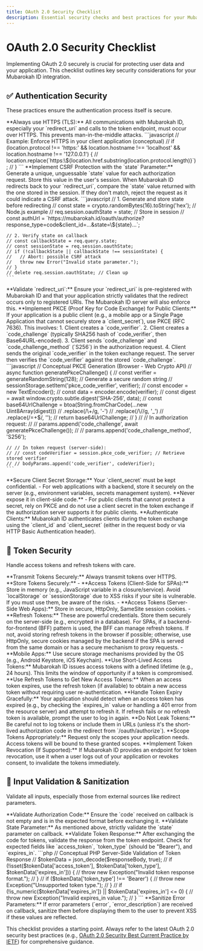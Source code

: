```yaml
---
title: OAuth 2.0 Security Checklist
description: Essential security checks and best practices for your Mubarokah ID OAuth 2.0 integration.
---
```


# OAuth 2.0 Security Checklist

Implementing OAuth 2.0 securely is crucial for protecting user data and your application. This checklist outlines key security considerations for your Mubarokah ID integration.

## ✅ Authentication Security

These practices ensure the authentication process itself is secure.

<Checklist>
  <Item checked={true}>
    **Always use HTTPS (TLS):** All communications with Mubarokah ID, especially your `redirect_uri` and calls to the token endpoint, must occur over HTTPS. This prevents man-in-the-middle attacks.
    ```javascript
    // Example: Enforce HTTPS in your client application (conceptual)
    // if (location.protocol !== 'https:' && location.hostname !== 'localhost' && location.hostname !== '127.0.0.1') {
    //   location.replace(`https:\${location.href.substring(location.protocol.length)}`);
    // }
    ```
  </Item>
  <Item checked={true}>
    **Implement CSRF Protection with the `state` Parameter:**
    Generate a unique, unguessable `state` value for each authorization request. Store this value in the user's session. When Mubarokah ID redirects back to your `redirect_uri`, compare the `state` value returned with the one stored in the session. If they don't match, reject the request as it could indicate a CSRF attack.
    ```javascript
    // 1. Generate and store state before redirecting
    // const state = crypto.randomBytes(16).toString('hex'); // Node.js example
    // req.session.oauthState = state; // Store in session
    // const authUrl = `https://mubarokah.id/oauth/authorize?response_type=code&client_id=...&state=\${state}...`;

    // 2. Verify state on callback
    // const callbackState = req.query.state;
    // const sessionState = req.session.oauthState;
    // if (!callbackState || callbackState !== sessionState) {
    //   // Abort: possible CSRF attack
    //   throw new Error("Invalid state parameter.");
    // }
    // delete req.session.oauthState; // Clean up
    ```
  </Item>
  <Item checked={true}>
    **Validate `redirect_uri`:** Ensure your `redirect_uri` is pre-registered with Mubarokah ID and that your application strictly validates that the redirect occurs only to registered URIs. The Mubarokah ID server will also enforce this.
  </Item>
  <Item checked={true}>
    **Implement PKCE (Proof Key for Code Exchange) for Public Clients:**
    If your application is a public client (e.g., a mobile app or a Single Page Application that cannot securely store a `client_secret`), use PKCE (RFC 7636). This involves:
    1.  Client creates a `code_verifier`.
    2.  Client creates a `code_challenge` (typically SHA256 hash of `code_verifier`, then Base64URL-encoded).
    3.  Client sends `code_challenge` and `code_challenge_method` (`S256`) in the authorization request.
    4.  Client sends the original `code_verifier` in the token exchange request.
    The server then verifies the `code_verifier` against the stored `code_challenge`.
    ```javascript
    // Conceptual PKCE Generation (Browser - Web Crypto API)
    // async function generatePkceChallenge() {
    //   const verifier = generateRandomString(128); // Generate a secure random string
    //   sessionStorage.setItem('pkce_code_verifier', verifier);
    //   const encoder = new TextEncoder();
    //   const data = encoder.encode(verifier);
    //   const digest = await window.crypto.subtle.digest('SHA-256', data);
    //   const base64UrlChallenge = btoa(String.fromCharCode(...new Uint8Array(digest)))
    //     .replace(/\+/g, '-')
    //     .replace(/\//g, '_')
    //     .replace(/=+$/, '');
    //   return base64UrlChallenge;
    // }
    // // In authorization request:
    // // params.append('code_challenge', await generatePkceChallenge());
    // // params.append('code_challenge_method', 'S256');

    // // In token request (server-side):
    // // const codeVerifier = session.pkce_code_verifier; // Retrieve stored verifier
    // // bodyParams.append('code_verifier', codeVerifier);
    ```
  </Item>
  <Item checked={true}>
    **Secure Client Secret Storage:** Your `client_secret` must be kept confidential.
    - For web applications with a backend, store it securely on the server (e.g., environment variables, secrets management system). **Never expose it in client-side code.**
    - For public clients that cannot protect a secret, rely on PKCE and do not use a client secret in the token exchange if the authorization server supports it for public clients.
  </Item>
  <Item checked={true}>
    **Authenticate Clients:** Mubarokah ID authenticates clients during the token exchange using the `client_id` and `client_secret` (either in the request body or via HTTP Basic Authentication header).
  </Item>
</Checklist>

## 🔐 Token Security

Handle access tokens and refresh tokens with care.

<Checklist>
  <Item checked={true}>
    **Transmit Tokens Securely:** Always transmit tokens over HTTPS.
  </Item>
  <Item checked={true}>
    **Store Tokens Securely:**
    -   **Access Tokens (Client-Side for SPAs):** Store in memory (e.g., JavaScript variable in a closure/service). Avoid `localStorage` or `sessionStorage` due to XSS risks if your site is vulnerable. If you must use them, be aware of the risks.
    -   **Access Tokens (Server-Side Web Apps):** Store in secure, HttpOnly, SameSite session cookies.
    -   **Refresh Tokens:** These are powerful credentials. Store them securely on the server-side (e.g., encrypted in a database). For SPAs, if a backend-for-frontend (BFF) pattern is used, the BFF can manage refresh tokens. If not, avoid storing refresh tokens in the browser if possible; otherwise, use HttpOnly, secure cookies managed by the backend if the SPA is served from the same domain or has a secure mechanism to proxy requests.
    -   **Mobile Apps:** Use secure storage mechanisms provided by the OS (e.g., Android Keystore, iOS Keychain).
  </Item>
  <Item checked={true}>
    **Use Short-Lived Access Tokens:** Mubarokah ID issues access tokens with a defined lifetime (e.g., 24 hours). This limits the window of opportunity if a token is compromised.
  </Item>
  <Item checked={true}>
    **Use Refresh Tokens to Get New Access Tokens:** When an access token expires, use the refresh token (if available) to obtain a new access token without requiring user re-authentication.
  </Item>
  <Item checked={true}>
    **Handle Token Expiry Gracefully:** Your application should detect when an access token has expired (e.g., by checking the `expires_in` value or handling a 401 error from the resource server) and attempt to refresh it. If refresh fails or no refresh token is available, prompt the user to log in again.
  </Item>
  <Item checked={true}>
    **Do Not Leak Tokens:** Be careful not to log tokens or include them in URLs (unless it's the short-lived authorization code in the redirect from `/oauth/authorize`).
  </Item>
  <Item checked={true}>
    **Scope Tokens Appropriately:** Request only the scopes your application needs. Access tokens will be bound to these granted scopes.
  </Item>
  <Item checked={true}>
    **Implement Token Revocation (If Supported):** If Mubarokah ID provides an endpoint for token revocation, use it when a user logs out of your application or revokes consent, to invalidate the tokens immediately.
  </Item>
</Checklist>

## 🚨 Input Validation & Sanitization

Validate all inputs, especially those from external sources like redirect parameters.

<Checklist>
  <Item checked={true}>
    **Validate Authorization Code:** Ensure the `code` received on callback is not empty and is in the expected format before exchanging it.
  </Item>
  <Item checked={true}>
    **Validate State Parameter:** As mentioned above, strictly validate the `state` parameter on callback.
  </Item>
  <Item checked={true}>
    **Validate Token Response:** After exchanging the code for tokens, validate the response from the token endpoint. Check for expected fields like `access_token`, `token_type` (should be "Bearer"), and `expires_in`.
    ```php
    // Conceptual PHP Server-Side Validation of Token Response
    // $tokenData = json_decode($responseBody, true);
    // if (!isset($tokenData['access_token'], $tokenData['token_type'], $tokenData['expires_in'])) {
    //     throw new Exception("Invalid token response format.");
    // }
    // if ($tokenData['token_type'] !== 'Bearer') {
    //     throw new Exception("Unsupported token type.");
    // }
    // if (!is_numeric($tokenData['expires_in']) || $tokenData['expires_in'] <= 0) {
    //     throw new Exception("Invalid expires_in value.");
    // }
    ```
  </Item>
  <Item checked={true}>
    **Sanitize Error Parameters:** If error parameters (`error`, `error_description`) are received on callback, sanitize them before displaying them to the user to prevent XSS if these values are reflected.
  </Item>
</Checklist>

This checklist provides a starting point. Always refer to the latest OAuth 2.0 security best practices (e.g., [OAuth 2.0 Security Best Current Practice by IETF](https://datatracker.ietf.org/doc/html/draft-ietf-oauth-security-topics)) for comprehensive guidance.
